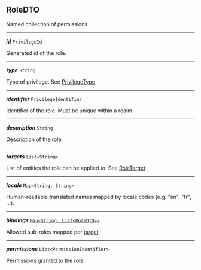 


## RoleDTO



Named collection of permissions



---

***id*** `PrivilegeId`

Generated id of the role.



---

***type*** `String`

Type of privilege. See [PrivilegeType](#privilegetype)



---

***identifier*** `PrivilegeIdentifier`

Identifier of the role. Must be unique within a realm.



---

***description*** `String`

Description of the role.



---

***targets*** `List<String>`

List of entities the role can be applied to. See [RoleTarget](#roletarget)



---

***locale*** `Map<String, String>`

Human-readable translated names mapped by locale codes (e.g. "en", "fr", ...).



---

***bindings*** [`Map<String, List<RoleDTO>>`](#roledto)

Allowed sub-roles mapped per [target](#roletarget).



---

***permissions*** `List<PermissionIdentifier>`

Permissions granted to the role.


